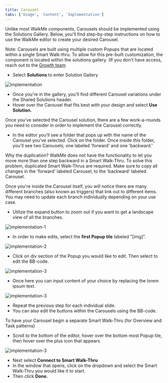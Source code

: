 ```yaml
---
title: Carousel
tabs: ['Usage', 'Content', 'Implementation']
---
```


<PageDescription>

Unlike most WalkMe components, Carousels should be implemented using the Solutions Gallery. Below, you'll find step-by-step instructions on how to use the WalkMe editor to create your desired Carousel.
 
</PageDescription>

Note: Carousels are built using multiple custom Popups that are located within a single Smart Walk-thru. To allow for this pre-built customization, the component is located within the solutions gallery. (If you don't have access, reach out to the [Growth team](/walkme/overview/contacts#additional-contacts) 

- Select **Solutions** to enter Solution Gallery

<Row>
  <Column colLg={8}>

![implementation](/images/carousel_implementation-1.png)

  </Column>
</Row>

- Once you're in the gallery, you'll find different Carousel variations under the Shared Solutions header. 
- Hover over the Carousel that fits best with your design and select **Use Solution.** 

Once you've selected the Carousel solution, there are a few work-a-rounds you need to consider in order to implement the Carousel correctly.

- In the editor you'll see a folder that pops up with the name of the Carousel you've selected. Click on the folder. Once inside this folder, you'll see two Carousels; one labeled 'forward' and one 'backward.' 

Why the duplication? WalkMe does not have the functionality to let you move more than one step backward in a Smart Walk-Thru. To solve this problem, duplicated Smart Walk-Thrus are required. Make sure to copy all changes in the 'forward' labeled Carousel, to the 'backward' labeled Carousel.



Once you're inside the Carousel itself, you will notice there are many different branches (also known as triggers) that link out to different items. You may need to update each branch individually depending on your use case.

- Utilize the expand button to zoom out if you want to get a landscape view of all the branches.

<Row>
  <Column colLg={8}>

![implementation-1](/images/carousel_implementation-1(.5).png)

  </Column>
</Row>


- In order to make edits, select the  **first Popup tile** labeled "[img]".

<Row>
  <Column colLg={8}>

![implementation-2](/images/carousel_implementation-2.png)

  </Column>
</Row>

- Click on div section of the Popup you would like to edit. Then select to edit the BB-code.

<Row>
  <Column colLg={8}>

![implementation-3](/images/carousel_implementation-3.png)

  </Column>
</Row>

- Once here you can input content of your choice by replacing the lorem ipsum text.

<Row>
  <Column colLg={8}>

![implementation-3](/images/carousel_implementation-4.png)

  </Column>
</Row>

- Repeat the previous step for each individual slide. 
- You can also edit the buttons within the Carousels using the BB-code.

To have your Carousel begin a separate Smart Walk-Thru (for Overview and Task patterns)

- Scroll to the bottom of the editor, hover over the bottom most Popup tile, then hover over the plus icon that appears

<Row>
  <Column colLg={8}>

![implementation-3](/images/carousel_implementation-7.png)

  </Column>
</Row>

- Next select **Connect to Smart Walk-Thru**
- In the window that opens, click on the dropdown and select the Smart Walk-Thru you would like it to start.
- Then click **Done.**